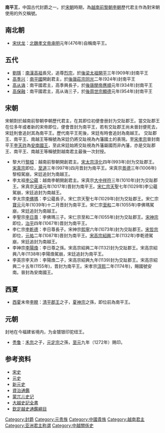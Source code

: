'''南平王'''，中国古代封爵之一。於[[宋朝|宋朝]]時期，為[[越南|越南]][[前黎朝|前黎朝]][[李朝|李朝]]歷代君主作為對宋朝使用的外交稱號。
==南北朝==
*[[宋伏龙|宋伏龙]]：[[北魏|北魏]][[北魏孝文帝|孝文帝]][[承明|承明]]元年(476年)自稱南平王。

==五代==
*[[劉隱|劉隱]]：[[南漢|南漢]][[南漢高祖|高祖]]長兄，追尊[[烈宗|烈宗]]，於[[後梁|後梁]][[梁太祖|太祖]][[開平|開平]]三年(909年)封南平王
*[[高季兴|高季兴]]：[[荆南|南平國]]開創君主，於[[後唐|後唐]][[唐莊宗|莊宗]][[同光|同光]]二年(924年)封南平王
*[[高从诲|高从诲]]：南平國君主，高季興長子，於[[後唐|後唐]][[唐閔帝|閔帝]][[應順|應順]]元年(934年)封南平王
*[[高保融|高保融]]：南平國君主，高从诲三子，於[[後周|後周]][[周世宗|世宗]][[顯德|顯德]]元年(954年)封南平王

==宋朝==
宋朝對於越南前黎朝李朝歷代君主，在其即位初便會册封为交趾郡王。當交趾郡王在位多年或者新的宋帝即位，便會晋封为南平王，若有交趾郡王尚未晉封便死去，宋廷則會追封其為南平王。歷代南平王死後，宋廷有時會追封為南越王。
交趾郡王、南平王、南越王等稱號為宋廷仍將交趾視為內藩國土的表現。至[[宋孝宗|宋孝宗]]晉封南平王[[李天祚|李天祚]]為[[安南國王|安南國王]]，至此宋廷始將交趾視為外藩屬國而非內藩，亦是交趾郡王、南平王、南越王等稱號對越南君主最後一次封授。

*黎大行[[黎桓|黎桓]]：越南前黎朝開創君主。[[宋太宗|宋太宗]][[淳化_(年號)|淳化]]四年(993年)封为交趾郡王。[[宋真宗|宋真宗]]即位，[[至道|至道]]三年(997年)四月晋封为南平王。宋真宗[[景德|景德]]三年(1006年)黎桓駕崩，宋廷追封为南越王。
*李太祖[[李公蘊|李公蘊]]：越南李朝開創君主。宋真宗[[大中祥符|大中祥符]]三年(1010年)封为交趾郡王。宋真宗[[天禧_(北宋)|天禧]]元年(1017年)晋封为南平王。[[宋仁宗|宋仁宗]][[天聖|天聖]]七年(1029年)李公蘊駕崩，宋廷追封为南越王。
*李太宗[[李佛瑪|李佛瑪]]：李公蘊長子。宋仁宗天聖七年(1029年)封为交趾郡王。宋仁宗[[寶元|寶元]]元年(1039年)十二月晋封为南平王。宋仁宗[[至和|至和]]二年(1055年)李佛瑪駕崩，宋廷追封为南越王。
*李聖宗[[李日尊|李日尊]]：李佛瑪三子。宋仁宗至和二年(1055年)封为交趾郡王。[[宋神宗|宋神宗]]即位，[[治平_(北宋)|治平]]四年(1067年)晋封为南平王。
*李仁宗[[李乾德|李乾德]]：李日尊長子。宋神宗[[熙寧|熙寧]]六年(1073年)封为交趾郡王。[[宋哲宗|宋哲宗]]即位，[[元祐_(年號)|元祐]]二年(1087年)晋封为南平王。[[宋高宗|宋高宗]][[紹興_(南宋)|紹興]]二年(1132年)李乾德駕崩，宋廷追封为南越王。
*李神宗[[李陽煥|李陽煥]]：李日尊之孫。宋高宗紹興二年(1132)封为交趾郡王。宋高宗紹興八年(1138年)李陽煥駕崩，宋廷追封为南平王。
*李英宗李天祚：李陽煥二子，宋高宗紹興九年(1139)封为交趾郡王。宋高宗紹興二十五年(1155年)，晋封为南平王。宋孝宗[[淳熙|淳熙]]二年(1174年)，賜國號安南。晉封為安南國王。

==西夏==
*[[西夏|西夏]]末帝[[李睍|李睍]]：[[清平郡王|清平郡王]]之子，[[夏神宗|夏神宗]]之孫，即位前為南平王。

==元朝==
封地在今福建省境内，为金镀银印驼纽王。
*[[秃鲁|秃鲁]]：[[禾忽|禾忽]]之子，[[元定宗|元定宗]]之孫，[[至元_(忽必烈)|至元]]九年（1272年）赐印。
==参考资料==
*[[宋史|宋史]]
*[[元史|元史]]
*[[新元史|新元史]]
*[[資治通鑑|資治通鑑]]
*[[蒙兀儿史记|蒙兀儿史记]]
*[[大越史記全書|大越史記全書]]
*[[欽定越史通鑑綱目|欽定越史通鑑綱目]]

[[Category:封爵|Category:封爵]]
[[Category:元贵族|Category:元贵族]]
[[Category:中國貴族|Category:中國貴族]]
[[Category:越南君主|Category:越南君主]]
[[Category:亚洲君主称谓|Category:亚洲君主称谓]]
[[Category:中越關係史|Category:中越關係史]]
{{disambig|Cat=三字封號消歧義}}